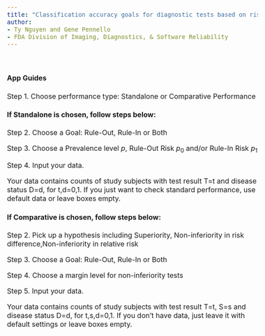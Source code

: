 ```yaml
---
title: "Classification accuracy goals for diagnostic tests based on risk stratification"
author:
- Ty Nguyen and Gene Pennello
- FDA Division of Imaging, Diagnostics, & Software Reliability
---
```

<style type="text/css">
body{
  font-size: 12pt;
#  color: DarkRed;
}
</style>
<br>

#### App Guides 

Step 1. Choose performance type: Standalone or Comparative Performance

#### If Standalone is chosen, follow steps below: 

Step 2. Choose a Goal: Rule-Out, Rule-In or Both

Step 3. Choose a Prevalence level $p$, Rule-Out Risk $p_{0}$ and/or Rule-In Risk $p_{1}$

Step 4. Input your data. 

Your data contains counts of study subjects with test result T=t and disease status D=d,  for t,d=0,1. If you just want to check standard performance, use default data or leave boxes empty. 


#### If Comparative is chosen, follow steps below: 

Step 2. Pick up a hypothesis including Superiority, Non-inferiority in risk difference,Non-inferiority in relative risk

Step 3. Choose a Goal: Rule-Out, Rule-In or Both

Step 4. Choose a margin level for non-inferiority tests

Step 5. Input your data. 

Your data contains counts of study subjects with test result T=t, S=s and disease status D=d,  for t,s,d=0,1. If you don't have data, just leave it with default settings or leave boxes empty. 









